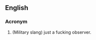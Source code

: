 ==English==

===Acronym===
{{infl|en|acronym}}

# (Military slang) just a fucking observer.
{{count page|[[Wiktionary:Page count]]}}